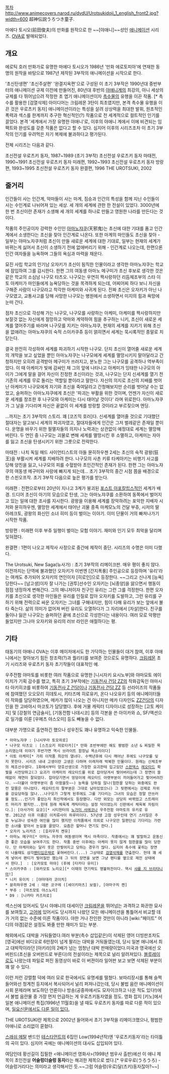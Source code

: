 [[목차]]
http://www.animecovers.narod.ru/dvdU/Urotsukidoji_1_english_front2.jpg?width=600
超神伝説うろつき童子.

마에다 토시오(前田俊夫)의 만화를 원작으로 한 ~~[야애니]~~성인 [[애니메이션]] 시리즈. [[OVA]]로 발매되었다.

== 개요 ==
에로틱 호러 만화가로 유명한 마에다 토시오가 1986년 '만화 에로토피아'에 연재한 동명의 원작을 바탕으로 1987년 제작된 3부작의 애니메이션을 시작으로 한다.

'초신탄생편' '초신주살편' '완결지옥편'으로 구성된 이 초기 3부작은 1990년대 중반부터의 애니메이션 규제 이전에 만들어진, 80년대 후반의 [[야애니]]계의 최강의, 아니 세상의 규제를 다 뛰어넘으려 작정한 초 엽기 애니메이션이자 [[촉수물]]의 유행을 이끈 작품. [* 촉수를 활용한 [검열삭제] 아이디어는 크림레몬 3탄이 최초였지만, 본격 촉수물 유행을 이끈 것은 우로츠키 동자] 애니메이션이라는 특성을 살려 상상력을 최대한 발휘, 원초적인 폭력과 섹스를 한계까지 추구한 혁신적인(?) 작품으로 전 세계적으로 컬트적인 인기를 끌었다. 본격 '세계에서 가장 유명한 야애니'로, 이후의 야애니 계에서 이에 비견되는 임팩트와 완성도를 갖춘 작품은 없다고 할 수 있다. 심지어 이후의 시리즈조차 이 초기 3부작의 인기를 우려먹은 자기 복제에 불과하다고 평가된다.

전체 시리즈는 다음과 같다.

초신전설 우로츠키 동자, 1987~1989 (초기 3부작)
초신전설 우로츠키 동자 마태전, 1990~1991
초신전설 우로츠키 동자 미래편, 1992~1993
초신전설 우로츠키 동자 방랑편, 1993~1995
초신전설 우로츠키 동자 완결편, 1996
THE UROTSUKI, 2002

== 줄거리 == 
인간들이 사는 인간계, 악마들이 사는 마계, 짐승과 인간의 특성을 함께 지닌 수인들이 사는 수인계로 나뉘어져 있는 세상. 세 개의 세계에 관한 한 전설이 있었다. 3000년에 한 번 초신이란 존재가 소생해 세 개의 세계를 하나로 만들고 영원한 나라를 만든다는 것이다.

작품의 주인공이자 강력한 수인인 [[아마노쟈쿠]](天邪鬼)는 초신에 대한 기대를 품고 인간계에서 소생한다는 초신을 찾아 인간계로 나온다. 또한 마계의 마인들도 초신을 찾아 - 일부는 야마노자쿠처럼 초신이 만들 새로운 세계에 대한 기대로, 일부는 현재의 세계가 바뀌는게 싫어서 초신이 소생하기 전에 없애버리기 위해 - 인간계로 나오는데, 한편으론 인간 여자들을 능욕하며 그들의 욕심과 마력을 채운다.

묘진 사립 학교의 인기남 오자키가 초신이 됨직한 인물이라고 생각한 아마노쟈쿠는 학교에 잠입하여 그를 감시한다. 한편 그의 여동생 아마노 메구미가 초신 후보로 생각한 것은 같은 학교의 소심남 나구모 타츠오. 나구모는 우연히 짝사랑하던 리듬체조부의 스타 이토 아케미가 마인들에게 능욕당하는 것을 목격하게 되는데, 어찌어찌 하다 보니 자신을 구해준 사람이 나구모라고 착각한 아케미와 사귀게 된다. 진짜 초신은 오자키가 아닌 나구모였고, 교통사고를 당해 사망한 나구모는 병원에서 소생하면서 미지의 힘과 욕망에 눈떠 간다.

점차 초신으로 각성해 가는 나구모, 나구모를 사랑하는 아케미, 아케미를 짝사랑하지만 보잘것 없는 자신에게 절망하고 악마와 계약하여 힘을 추구하는 니키, 초신이 새로운 세계를 열어주기를 바라며 나구모를 지키는 아마노쟈쿠, 현재의 세계를 지키기 위해 초신을 없애려는 아마노쟈쿠의 숙적 스이카쿠쥬 등이 얽히면서 세계는 묵시록적인 종말로 치닫는다. 

결국 완전히 각성하여 세계를 파괴하기 시작한 나구모. 단지 초신이 열어줄 새로운 세계의 개막을 보고 싶었을 뿐인 아마노쟈쿠는 나구모에게 세계를 멸망시키지 말아달라고 간청하지만 오히려 공격받아 메구미가 쓰러지고, 분노한 그는 나구모를 공격하나  역부족이었다. 이 때 아케미가 빛에 감싸인 채 그의 앞에 나타나고 아케미가 잉태한 나구모의 아이가 그에게 말을 걸어 자신이 진정한 초신이라는 것과, 나구모는 단지 신세계를 열기 전 기존의 세계를 무로 돌리는 역할일 뿐이라고 말한다. 자신의 의지로 초신의 지배를 벗어난 아케미가 나구모에게 자기와 초신을 죽여달라고 간청해보지만  순리를 벗어날 수는 없었고, 슬퍼하는 아마노쟈쿠에게 초신은 '파괴는 부활을 위한 것이며, 언젠가 자신이 새로운 세계를 창조한 후 나구모와 아케미는 다시 태어날 것이다' 라며 위로한다. 아마노쟈쿠가 그 날을 기다리며 자신은 끝없이 이 세계를 방랑할 것이라고 부르짖으며 엔딩.

...까지는 초기 3부작의 스토리. 꽤 [코즈믹 호러]다. 신세계를 열어줄 것으로 기대했던 절대자는 알고보니 세계의 파괴자였고, 절대자들에게 인간은 그저 벌레같은 존재일 뿐이다. 운명을 바꾸기 위한 필멸자들의 의지나 노력과는 상관없이 예정대로 세계는 멸망해버린다. 두 연인 중 나구모는 괴물로 변해 세계를 멸망시킨 후 소멸하고, 아케미는 자아를 잃고 초신을 탄생시키기 위한 그릇으로 전락한다.

마태전 : 나치 독일 매드 사이언티스트의 아들 뮨히하우젠 2세는 초신의 숙적 광왕(狂王)을 부활시켜 세계를 지배하려 한다. 나구모의 사촌 키류 타케아키는 비행기 사고를 당해 양친을 잃고, 나구모의 피를 수혈받아 초인간적인 존재가 된다. 한편 그는 아마노쟈쿠의 여동생 메구미와 사랑에 빠지게 되는데... 초기 3부작의 중간 시점 쯤을 배경으로 한 스핀오프작. 초기 3부작 다음으로 높은 평가를 받는다.

미래편 : 전편으로부터 20년이 지나고 3계가 붕괴된 [[포스트 아포칼립스]]적인 세계가 배경. 드디어 초신이 아기의 모습으로 탄생, 그는 아마노쟈쿠를 소환하여 동쪽에서 벌어지고 있는 일에 대한 조사를 지시한다. 광왕을 이용해 세계를 장악하려는 포악한 지배자 시저와 뮨히하우젠, 멸망한 세계에서 태어난 괴물 종족 마케모노의 건달 부쥬, 시저의 딸 아레크토, 광왕의 화신인 소녀 히미 등이 벌이는 이야기. 이미 단물이 거의 빠져나가기 시작한 작품.

방랑편 : 미래편 이후 부쥬 일행이 벌이는 모험 이야기. 재미와 인기 모두 최악을 달리며 잊혀졌다.

완결편 : 1편이 나오고 제작사 사정으로 중간에 제작이 중단. 시리즈의 수명은 이미 다했다.

The Urotsuki, New Saga(뉴사가) : 초기 3부작의 리메이크판. 매우 평이 좋지 않다. 이전까지는 단역에 불과했던 오자키가 이번엔 [간지폭풍] 주인공으로 등장하며 '유리'라는 여캐도 추가되어 오자키의 연인이자 [히로인]으로 등장한다. ~~그리고 신나게 [능욕]당한다~~ 
[남고생]이자 잘 나가는 [권투]선수인 오자키는 [뇌종양]을 앓으면서 행동이 점점 냉정하게 변해간다. 그의 매니저이자 친구인 유리는 그런 그를 걱정한다. 한편 오자키를 초신으로 생각한 마인들은 유리를 인질로 잡아 오자키를 도발하고, 그런 유리를 구하기 위해 전력으로 싸운 오자키는 그녀를 구해내지만, 힘이 다해 유리가 보는 앞에서 불타 죽는다. 삶의 의미가 없어져 버린 유리도 오열하다가 그 자리에서 [자살]한다. 친구를 둘이나 잃은 나구모는 슬퍼하던 끝에 초신으로 각성한다는 내용이다. 여러 모로 악평만 들었지만 그나마 오자키와 유리의 러브 라인은 애절하다는 평.

== 기타 == 

태동기의 야애니 OVA는 이후 메이저에서도 한 가닥하는 인물들이 대거 참여, 이후 야애니에서는 찾아보기 힘든 창조력(?)과 퀄리티를 보여준 것으로도 유명하다. [[크림레몬]] 초기 시리즈와 우로츠키 동자 초기작들이 대표적인 예. 

우주전함 야마토를 비롯한 여러 작품으로 유명한 [니시자키 요시노부]와 야마모토 에이이치가 기획 감수를 했고, 특히 초기 3부작에는 [[기동전사 건담 ZZ]]의 작화감독인 야마시타 아키히코를 비롯하여 [[기동전사 Z 건담]]이나 [[기동전사 건담 ZZ]] 등 선라이즈의 작품들에 참여했던 오오모리 히데토시, 키타즈메 히로유키, 온다 나오유키  등의 애니메이터들이 작화를 담당하였으며, 메카가 많이 나오는 건 아니지만 메카 다자인도 [[ZZ건담]]의 디자인을 한 고바야시 마코토가 담당했다. 
후에 거물 캐릭터 디자이너로 성장하는 [고토 케이지] 및 [강철의 연금술사], [기동전함 나데시코] 등의 각본을 쓴 아이카와 쇼, SF/액션으로 일가를 이룬 [우메츠 야스오미] 등도 빼놓을 수 없다. 

대부분 가명으로 출연하긴 했으나 성우진도 꽤나 유명하고 익숙한 인물들.

 * 아마노쟈쿠 : [니시무라 토모히로]
 * 나구모 타츠오 : [스즈오키 히로타카][* 만화 초반부에만 해도 평범한 소년 & 찌질한 목소리였는데 이야기 후반가면 역시 브라이트 함장님 목소리이다]
 * 이토 아케미[* 가히 이작품 최강의 열녀다. 수백년후에 다시 깨어난 후에도 나구모를 잊지 못한다. 시리즈 내내 고생이란 고생은 다하며 이래저래 박복한 인물이다. 원래는 신체조부의 체조선수였다. 1화에서부터 양호선생으로 가장한 요괴한테 입고있던 [[스판덱스]] [[레오타드]] 확찣을 시전당하고(그 요괴가 아케미의 레오타드를 위로 잡아당겨서 찢어버리는데 그 장면이 쓸떼없이 재연이 잘되었다. 잡아당기면서 엉덩이에 레오타드 아랫부분이 끼어들어가고 찢어버려진다. ~~더불어 아랫부분이 좀 아팠을듯~~) 능욕을 당하질 않나(험한꼴 당하는 와중에도 완전 알몸은 아니었다. 레오타드의 팔부분은 그대로 남아있었으니) 그 뒷편에서는 강제로 자위를 강요당하질 않나...나구모가 그렇게 된후에도 그를 기다리는 그녀의 모습은 정말 안쓰러울 정도...인기가 좋았는지 최신작에서도 등장했다. 다만 외모는 상당히 바뀌었고 스트레이트 머리가 됐지만...헌데 원래 체육계 캐릭터라는 설정 덕이었는지 신판에서 체육복 차림이다.]: [아사가미 요코][* 시티헌터의 [[노가미 사에코]]나 우주전함 야마토의 유키로 유명. 2012년 이후 이름은 이치류사이 하루미이다. 57년생 고참 성우인데 연기 스타일은 주로 누님과나 성숙한 여인을 많이 했지만 이작품에서 의외로 나구모만 일편단심 기다리는 가련한 소녀를 맡아서 눈길을 끌었다. 요즘은 할머니 연기도 한다.]
 * 오자키 노리카즈 : [호리우치 켄유]
 * 아마노 메구미[* 아마노 자쿠의 여동생이며 역시 마족이다. 작중에서는 꽤 발랄하고 운동신경 좋은 모습을 보여주기도 한다. 작품 중반 이후에는 아케미 못지 않게 험한꼴을 많이 당한다. 단 아케미와는 달리 옷은 안찢어지고 당하는 경우가 많다. 심지어 촉수에 꽃히는 장면이 나올때도 삼각[[팬티]]입은채로 꽃혀버린다.(...) 그상태로 [[검열삭제]]를 연출한다. 헌데 꽤 세게 넣어서 팬티가 찢어질만 했는데 그 뒤의 장면을 보면 그냥 팬티를 옆으로 제낀 상태에서 한다.]  : [오카모토 마야] (후에 [타카다 유미])
 * 스이카쿠쥬 : [와카모토 노리오][* 이때의 연기력도 명불허전이다. 역시 [[샤를 지 브리타니아]]!] 
 * 니키 유이치 : [야마데라 코이치]
 * 뮨히하우젠 2세 : 데몬 코구레 ([세이키마츠] 보컬), [야마구치 켄]
 * 부쥬 : [마츠모토 야스노리]
 * D9 : [나카타 카즈히로]

섹스신에 있어서도 당시 야애니의 대세이던 [[크림레몬]]을 뛰어넘는 과격하고 화끈한 묘사를 보여줬고, [[고어]]에 있어서도 당시까지 나왔던 모든 애니메이션을 통틀어서 비교할 데가 거의 없는 수준에 이른 작품이다. 야한 거나 잔인한 것만이 아니라 [wiki:"페이트" 어디의 야겜]같은 설정도 봐줄 만한 재미가 있는 부분. 

해외에서도 대박을 거둬들였다.여러 부분(촉수 삽입같은)이 삭제된 영어 더빙판조차도 [영국]에선 비디오로 6만장이 넘게 팔리는 대박을 거둬들였는데, 당시 일본 애니에서 최고 대박작이라던 [아키라]의 2배가 넘는 엄청난 대박 판매량이었다.미국과 영국에선 오버핀드(초신을 오버핀드로 부른다)의 전설이라는 제목으로 널리 알려져있다. [[블루레이]]로도 나왔는데 파일로 퍼진 동영상이 바로 이 버젼이라 일어판 보고 보면 삭제된 부분이 꽤 알 수 있다.

이런 저런 강렬함 덕에 여러 모로 한국에서도 유명세를 떨쳤다. 보따리장시를 통해 슬쩍 들어와선 청계천 등지에서 복사되어서 널리 퍼져나갔는데, 당시 불법 음란 애니메이션이 사회 문제라며 보도하던 언론이나 방송(공중파에서도 모자이크하고 나온 적도 있다!)에서 불법 음란물 중 가장 먼저 언급하는 게 우로츠키동자였을 정도. 영화 잡지 [키노]에서 일본 애니메이션 특집(1996년 11월호)을 낼 때도 우로츠키 동자를 따로 다룬 적이 있으며, [http://www.ilyo.co.kr/news/articleView.html?idxno=71188 일요신문에서도 다룬 일이 있다.] 

THE UROTSUKI란 제목으로 2002년 들어와서 초기 3부작을 리메이크했으나, 평범한 야애니로 소리없이 묻혔다. 

[[스래쉬 메탈]] 밴드인 [[테스타먼트]]의 6집인 Low(1994년작)엔 '우로츠키동자'라는 타이틀의 곡이 있다. 심지어 곡에는 애니메이션의 대사도 삽입되어 있다.

여담인데 황선길이 집필한 <애니메이션 영화사>(1998년 범우사 출판)에선 이 애니 제목이 초인전설 '''어슬렁더슬렁 동자'''라는 해괴한 제목으로 썼다.[* 우로우로(うろうろ) - 어슬렁거리다는 의미라고 생각해서인 듯.~~그럼 어슬렁(우로)달(츠키)동자잖아?~~]
